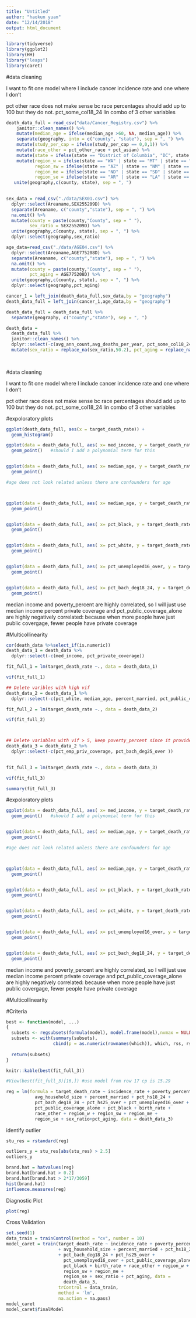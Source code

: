 ```yaml
---
title: "Untitled"
author: "haokun yuan"
date: "12/14/2018"
output: html_document
---
```



```r
library(tidyverse)
library(ggplot2)
library(HH)
library("leaps")
library(caret)
```



#data cleaning

I want to fit one model where I include cancer incidence rate and one where I don't 

pct other race does not make sense bc race percentages should add up to 100 but they do not. pct_some_col18_24 lin combo of 3 other variables

```r
  
death_data_full = read_csv("data/Cancer_Registry.csv") %>%
    janitor::clean_names() %>%
    mutate(median_age = ifelse(median_age >60, NA, median_age)) %>%
    separate(geography, into = c("county", "state"), sep = ", ") %>%
    mutate(study_per_cap = ifelse(study_per_cap == 0,0,1)) %>%
    mutate(race_other = pct_other_race + pct_asian) %>%
    mutate(state = ifelse(state == "District of Columbia", "DC", state.abb[match(state, state.name)])) %>% 
    mutate(region_w = ifelse(state == "WA" | state == "MT" | state == "ID" | state == "OR" | state == "WY" | state == "NV" | state == "UT" | state == "CO" | state == "CA", 1, 0),
           region_sw = ifelse(state == "AZ" | state == "NM" | state == "TX" | state == "OK", 1, 0),
           region_me = ifelse(state == "ND" | state == "SD" | state == "NE" | state == "KS" | state == "MN" | state == "IA" | state == "MO" | state == "WI" | state == "IL" | state == "MI" | state == "IN" | state == "OH", 1, 0),
           region_se = ifelse(state == "AR" | state == "LA" | state == "MS" | state == "AL" | state == "GA" | state == "FL" | state == "SC" | state == "NC" | state == "TN" | state == "KY" | state == "VA" | state == "WV" | state == "MD" | state == "DC" , 1, 0)) %>% 
   unite(geography,c(county, state), sep = ", ")
    

sex_data = read_csv("./data/SEX01.csv") %>% 
  dplyr::select(Areaname,SEX255209D) %>% 
  separate(Areaname, c("county","state"), sep = ", ") %>% 
  na.omit() %>% 
  mutate(county = paste(county,"County", sep = " "),
         sex_ratio = SEX255209D) %>% 
  unite(geography,c(county, state), sep = ", ") %>% 
  dplyr::select(geography,sex_ratio)

age_data=read_csv("./data/AGE04.csv") %>% 
  dplyr::select(Areaname,AGE775208D) %>% 
  separate(Areaname, c("county","state"), sep = ", ") %>% 
  na.omit() %>% 
  mutate(county = paste(county,"County", sep = " "),
         pct_aging = AGE775208D) %>% 
  unite(geography,c(county, state), sep = ", ") %>% 
  dplyr::select(geography,pct_aging)

cancer_1 = left_join(death_data_full,sex_data,by = "geography")
death_data_full = left_join(cancer_1,age_data,by = "geography") 

death_data_full = death_data_full %>% 
  separate(geography, c("county","state"), sep = ", ")

death_data =
  death_data_full %>%
  janitor::clean_names() %>%
  dplyr::select(-c(avg_ann_count,avg_deaths_per_year, pct_some_col18_24, binned_inc, county, pct_asian, pct_other_race,state)) %>% 
  mutate(sex_ratio = replace_na(sex_ratio,50.2), pct_aging = replace_na(pct_aging,15.58), pct_private_coverage_alone = replace_na(pct_private_coverage_alone,48.48), pct_employed16_over = replace_na(pct_employed16_over,48.48), median_age = replace_na(median_age,40.82))
                                                                                                                                    
                                                                    
```



#data cleaning

I want to fit one model where I include cancer incidence rate and one where I don't 

pct other race does not make sense bc race percentages should add up to 100 but they do not. pct_some_col18_24 lin combo of 3 other variables


#expoloratory plots

```r


ggplot(death_data_full, aes(x = target_death_rate)) +
  geom_histogram()

ggplot(data = death_data_full, aes( x= med_income, y = target_death_rate)) +
  geom_point()   #should I add a polynomial term for this


ggplot(data = death_data_full, aes( x= median_age, y = target_death_rate)) +
  geom_point()

#age does not look related unless there are confounders for age



ggplot(data = death_data_full, aes( x= median_age, y = target_death_rate)) +
  geom_point()


ggplot(data = death_data_full, aes( x= pct_black, y = target_death_rate)) +
  geom_point()


ggplot(data = death_data_full, aes( x= pct_white, y = target_death_rate)) +
  geom_point()


ggplot(data = death_data_full, aes( x= pct_unemployed16_over, y = target_death_rate)) +
  geom_point() 


ggplot(data = death_data_full, aes( x= pct_bach_deg18_24, y = target_death_rate)) +
  geom_point() 


```



median income and poverty_percent are highly correlated, so I will just use median income
percent private coverage and pct_public_coverage_alone are highly negatively correlated: because when more people have just public covergage, fewer people have private coverage

#Multicollinearity

```r
cor(death_data %>%select_if(is.numeric))
death_data_1 = death_data %>%
  dplyr::select(-c(med_income, pct_private_coverage))

fit_full_1 = lm(target_death_rate ~., data = death_data_1)

vif(fit_full_1)

## Delete varibles with high vif
death_data_2 = death_data_1 %>%
  dplyr::select(-c(pct_white, median_age, percent_married, pct_public_coverage, median_age_male))

fit_full_2 = lm(target_death_rate ~., data = death_data_2)

vif(fit_full_2)



## Delete variables with vif > 5, keep poverty_percent since it provided more information
death_data_3 = death_data_2 %>%
  dplyr::select(-c(pct_emp_priv_coverage, pct_bach_deg25_over ))
  

fit_full_3 = lm(target_death_rate ~., data = death_data_3)

vif(fit_full_3)

summary(fit_full_3)


```







#expoloratory plots

```r

ggplot(data = death_data_full, aes( x= med_income, y = target_death_rate)) +
  geom_point()   #should I add a polynomial term for this


ggplot(data = death_data_full, aes( x= median_age, y = target_death_rate)) +
  geom_point()

#age does not look related unless there are confounders for age



ggplot(data = death_data_full, aes( x= median_age, y = target_death_rate)) +
  geom_point()


ggplot(data = death_data_full, aes( x= pct_black, y = target_death_rate)) +
  geom_point()


ggplot(data = death_data_full, aes( x= pct_white, y = target_death_rate)) +
  geom_point()


ggplot(data = death_data_full, aes( x= pct_unemployed16_over, y = target_death_rate)) +
  geom_point() 


ggplot(data = death_data_full, aes( x= pct_bach_deg18_24, y = target_death_rate)) +
  geom_point() 


```



median income and poverty_percent are highly correlated, so I will just use median income
percent private coverage and pct_public_coverage_alone are highly negatively correlated: because when more people have just public covergage, fewer people have private coverage

#Multicollinearity


#Criteria

```r
best <- function(model, ...) 
{
  subsets <- regsubsets(formula(model), model.frame(model),nvmax = NULL, ...)
  subsets <- with(summary(subsets),
                  cbind(p = as.numeric(rownames(which)), which, rss, rsq, adjr2, cp, bic))
  
  return(subsets)
}  

knitr::kable(best(fit_full_3))

#View(best(fit_full_3)[16,]) #use model from row 17 cp is 15.29
```

```r
reg = lm(formula = target_death_rate ~ incidence_rate + poverty_percent +
           avg_household_size + percent_married + pct_hs18_24 +
           pct_bach_deg18_24 + pct_hs25_over + pct_unemployed16_over + 
           pct_public_coverage_alone + pct_black + birth_rate +
           race_other + region_w + region_sw + region_me +
           region_se + sex_ratio+pct_aging, data = death_data_3)
```

identify outlier

```r
stu_res = rstandard(reg)

outliers_y = stu_res[abs(stu_res) > 2.5]
outliers_y

brand.hat = hatvalues(reg)
brand.hat[brand.hat > 0.2]
brand.hat[brand.hat > 2*17/3059]
hist(brand.hat)
influence.measures(reg)
```

Diagnostic Plot

```r
plot(reg)
```

Cross Validation

```r
set.seed(1)
data_train = trainControl(method = "cv", number = 10)
model_caret = train(target_death_rate ~ incidence_rate + poverty_percent
                    + avg_household_size + percent_married + pct_hs18_24
                    + pct_bach_deg18_24 + pct_hs25_over +
                      pct_unemployed16_over + pct_public_coverage_alone +
                      pct_black + birth_rate + race_other + region_w +
                      region_sw + region_me +
                      region_se + sex_ratio + pct_aging, data =
                      death_data_3,
                    trControl = data_train,
                    method = 'lm',
                    na.action = na.pass)
model_caret
model_caret$finalModel
```

```r

```

